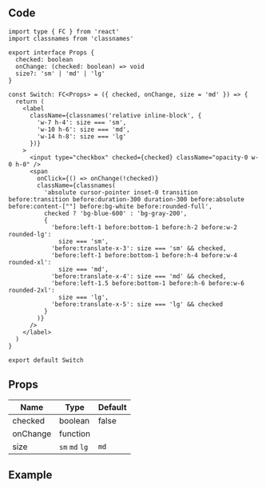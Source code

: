 
## Code

```tsx title="components/Switch/index.tsx"
import type { FC } from 'react'
import classnames from 'classnames'

export interface Props {
  checked: boolean
  onChange: (checked: boolean) => void
  size?: 'sm' | 'md' | 'lg'
}

const Switch: FC<Props> = ({ checked, onChange, size = 'md' }) => {
  return (
    <label
      className={classnames('relative inline-block', {
        'w-7 h-4': size === 'sm',
        'w-10 h-6': size === 'md',
        'w-14 h-8': size === 'lg'
      })}
    >
      <input type="checkbox" checked={checked} className="opacity-0 w-0 h-0" />
      <span
        onClick={() => onChange(!checked)}
        className={classnames(
          'absolute cursor-pointer inset-0 transition before:transition before:duration-300 duration-300 before:absolute before:content-[""] before:bg-white before:rounded-full',
          checked ? 'bg-blue-600' : 'bg-gray-200',
          {
            'before:left-1 before:bottom-1 before:h-2 before:w-2 rounded-lg':
              size === 'sm',
            'before:translate-x-3': size === 'sm' && checked,
            'before:left-1 before:bottom-1 before:h-4 before:w-4 rounded-xl':
              size === 'md',
            'before:translate-x-4': size === 'md' && checked,
            'before:left-1.5 before:bottom-1 before:h-6 before:w-6 rounded-2xl':
              size === 'lg',
            'before:translate-x-5': size === 'lg' && checked
          }
        )}
      />
    </label>
  )
}

export default Switch
```

## Props

| Name                 | Type           | Default |
| -------------------- | -------------- | ------- |
| checked<Required />  | boolean        | false   |
| onChange<Required /> | function       |         |
| size                 | `sm` `md` `lg` | `md`    |

## Example

<Codesandbox name="switch" />
